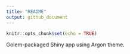```yaml
---
title: "README"
output: github_document
---
```


```r
knitr::opts_chunk$set(echo = TRUE)
```

Golem-packaged Shiny app using Argon theme.
